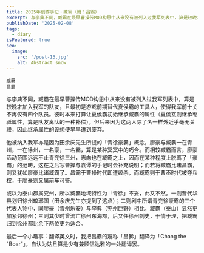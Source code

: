 ```yaml
---
title: 2025年创作手记・臧霸（附：昌霸）
excerpt: 与李典不同，臧霸在最早曹操传MOD构思中从来没有被列入过我军列表中，算是较晚才加入我军的队友，且最初是游戏前期替代夏侯霸的工具人，使得我军前十关不再仅有四个队员。
publishDate: '2025-02-08'
tags:
  - diary
isFeatured: true
seo:
  image:
    src: '/post-13.jpg'
    alt: Abstract snow
---
```



<div class="flex justify-evenly sm:flex-row flex-col">
  <div class='flex flex-col items-center'>
    <RadarChart client:load data={[76, 93, 85, 47, 71]} maxValues={[100, 100, 100, 100, 100]} labels={['统御', '气运', '武勇', '智略', '魅力']} />
    <small class='indent-0'>臧霸</small>
  </div>
  <div class='flex flex-col items-center'>
    <RadarChart client:load data={[70, 59, 78, 73, 87]} maxValues={[100, 100, 100, 100, 100]} labels={['统御', '气运', '武勇', '智略', '魅力']} />
    <small class='indent-0'>昌霸</small>
  </div>
</div>

与李典不同，臧霸在最早曹操传MOD构思中从来没有被列入过我军列表中，算是较晚才加入我军的队友，且最初是游戏前期替代夏侯霸的工具人，使得我军前十关不再仅有四个队员。彼时本来打算让夏侯霸初始继承臧霸的属性（夏侯玄则继承枣祗属性，算是队友离队的一种补偿），但后来因为这两人除了名一样外近乎毫无关联，因此继承属性的设想便早早遭到废弃。

他被纳入我军亦是因为田余庆先生所提的「青徐豪霸」概念，廖豪与臧霸一在青州，一在徐州，一名豪，一名霸，算是某种冥冥中的巧合。而相较臧霸而言，廖豪活动范围远远不止青兖徐三州，志向也在臧霸之上，因而在某种程度上脱离了「豪霸」的范畴，这在之后写曹操与袁谭的手记时会补充说明；而若将臧霸比诸昌霸，则又犹如廖豪比诸臧霸了。昌霸于曹操时代即遭绞杀，而臧霸则于曹丕时代被夺兵权，于廖豪则又属前车可鉴。

或以为泰山郡属兖州，所以臧霸地域特性为「青徐」不妥，此又不然。一则晋代华县划归徐州琅琊国（田余庆先生亦提到了这点）；二则剧中所谓青兖徐豪霸的三个代表人物中，同廖豪（青州乐安）与李典（兖州巨野）相比，臧霸（泰山）显然更加紧邻徐州；三则其少时曾流亡徐州东海郡，后又任徐州刺史，于情于理，把臧霸归到徐州都比余下两位更为适合。

最后一个小趣事：翻译英文时，我把昌霸的蔑称「昌豨」翻译为「Chang the "Boar"」，自认为姑且算是少有兼顾信达雅的一处翻译罢。
